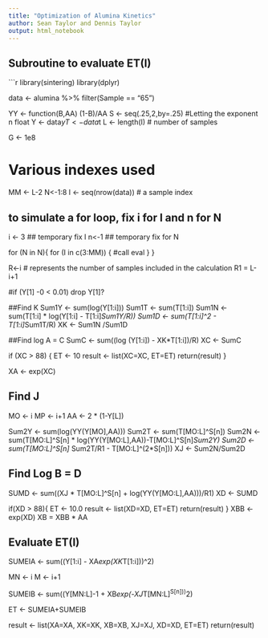```yaml
---
title: "Optimization of Alumina Kinetics"
author: Sean Taylor and Dennis Taylor
output: html_notebook
---
```


## Subroutine to evaluate ET(I)

```r
library(sintering)
library(dplyr)

data <- alumina %>% filter(Sample == "65")

YY <- function(B,AA) (1-B)/AA
S <- seq(.25,2,by=.25) #Letting the exponent n float
Y <- data$y
T <- data$t
L <- length(I) # number of samples

G <- 1e8

# Various indexes used
MM <- L-2 
N<-1:8
I <- seq(nrow(data)) # a sample index


## to simulate a for loop, fix i for I and n for N
i <- 3 ## temporary fix I
n<-1 ## temporary fix for N

for (N in N){
  for (I in c(3:MM)) {
    #call eval
  }
}

R<-i # represents the number of samples included in the calculation
R1 = L-i+1

#if (Y[1] -0 < 0.01) drop Y[1]?

##Find K
Sum1Y <- sum(log(Y[1:i]))
Sum1T <- sum(T[1:i])
Sum1N <- sum(T[1:i] * log(Y[1:i] - T[1:i]*Sum1Y/R))
Sum1D <- sum(T[1:i]^2 - T[1:i]*Sum1T/R)
XK <- Sum1N /Sum1D

##Find log A = C
SumC <- sum((log (Y[1:i]) - XK*T[1:i])/R)
XC <- SumC

if (XC > 88) {
  ET <- 10
  result <-  list(XC=XC, ET=ET)
  return(result)
}

XA <- exp(XC)

## Find J

MO <- i
MP <- i+1
AA <- 2 * (1-Y[L])

Sum2Y <- sum(log(YY(Y[MO],AA)))
Sum2T <- sum(T[MO:L]^S[n])
Sum2N <- sum(T[MO:L]^S[n] * log(YY(Y[MO:L],AA))-T[MO:L]^S[n]*Sum2Y)
Sum2D <- sum(T[MO:L]^S[n] *Sum2T/R1 - T[MO:L]^(2*S[n]))
XJ <- Sum2N/Sum2D

## Find Log B = D

SUMD <- sum((XJ * T[MO:L]^S[n] + log(YY(Y[MO:L],AA)))/R1)
XD <- SUMD

if(XD > 88){
  ET <- 10.0
  result <- list(XD=XD, ET=ET)
  return(result)
} 
XBB <- exp(XD)
XB = XBB * AA

## Evaluate ET(I)
SUMEIA <- sum((Y[1:i] - XA*exp(XK*T[1:i]))^2)

MN <- i
M <- i+1

SUMEIB <- sum((Y[MN:L]-1 + XB*exp(-XJ*T[MN:L]^S[n]))^2)

ET <- SUMEIA+SUMEIB

result <- list(XA=XA, XK=XK, XB=XB, XJ=XJ, XD=XD, ET=ET)
return(result)

